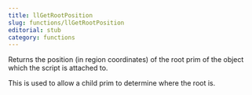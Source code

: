 ```yaml
---
title: llGetRootPosition
slug: functions/llGetRootPosition
editorial: stub
category: functions
---
```


<LSLFunction name="llGetRootPosition"/>

Returns the position (in region coordinates) of the root prim of the object which the script is attached to.

This is used to allow a child prim to determine where the root is.

